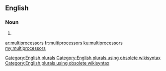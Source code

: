 ==English==

===Noun===
{{head|en}}

# {{plural of|multiprocessor}}

[[Category:English plurals]][[Category:English plurals using obsolete wikisyntax]][[Category:English plurals using obsolete wikisyntax]]

[[ar:multiprocessors]]
[[fr:multiprocessors]]
[[ku:multiprocessors]]
[[my:multiprocessors]]